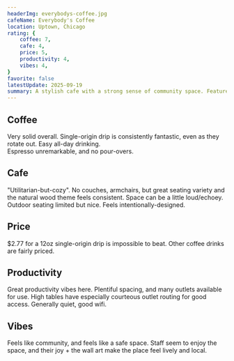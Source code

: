 ```yaml
---
headerImg: everybodys-coffee.jpg
cafeName: Everybody's Coffee
location: Uptown, Chicago
rating: {
    coffee: 7,
    cafe: 4,
    price: 5,
    productivity: 4,
    vibes: 4,
}
favorite: false
latestUpdate: 2025-09-19
summary: A stylish cafe with a strong sense of community space. Features local art, and has a rotating single-origin medium-roast coffee available on drip.
---
```


## Coffee

Very solid overall. Single-origin drip is consistently fantastic, even as they rotate out. Easy all-day drinking.\
Espresso unremarkable, and no pour-overs.

## Cafe

"Utilitarian-but-cozy". No couches, armchairs, but great seating variety and the natural wood theme feels consistent. Space can be a little loud/echoey. Outdoor seating limited but nice. Feels intentionally-designed.

## Price

$2.77 for a 12oz single-origin drip is impossible to beat. Other coffee drinks are fairly priced.

## Productivity

Great productivity vibes here. Plentiful spacing, and many outlets available for use. High tables have especially courteous outlet routing for good access. Generally quiet, good wifi.

## Vibes

Feels like community, and feels like a safe space. Staff seem to enjoy the space, and their joy + the wall art make the place feel lively and local.